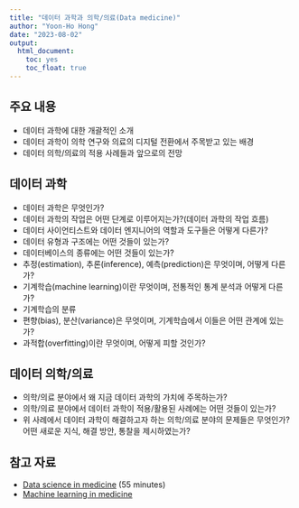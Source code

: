 ```yaml
---
title: "데이터 과학과 의학/의료(Data medicine)"   
author: "Yoon-Ho Hong" 
date: "2023-08-02"
output: 
  html_document:
    toc: yes
    toc_float: true
---
```


## 주요 내용

- 데이터 과학에 대한 개괄적인 소개
- 데이터 과학이 의학 연구와 의료의 디지털 전환에서 주목받고 있는 배경
- 데이터 의학/의료의 적용 사례들과 앞으로의 전망

## 데이터 과학

- 데이터 과학은 무엇인가?
- 데이터 과학의 작업은 어떤 단계로 이루어지는가?(데이터 과학의 작업 흐름)
- 데이터 사이언티스트와 데이터 엔지니어의 역할과 도구들은 어떻게 다른가?
- 데이터 유형과 구조에는 어떤 것들이 있는가?
- 데이터베이스의 종류에는 어떤 것들이 있는가?
- 추정(estimation), 추론(inference), 예측(prediction)은 무엇이며, 어떻게 다른가?
- 기계학습(machine learning)이란 무엇이며, 전통적인 통계 분석과 어떻게 다른가?
- 기계학습의 분류
- 편향(bias), 분산(variance)은 무엇이며, 기계학습에서 이들은 어떤 관계에 있는가?
- 과적합(overfitting)이란 무엇이며, 어떻게 피할 것인가?

## 데이터 의학/의료

- 의학/의료 분야에서 왜 지금 데이터 과학의 가치에 주목하는가?
- 의학/의료 분야에서 데이터 과학이 적용/활용된 사례에는 어떤 것들이 있는가?
- 위 사례에서 데이터 과학이 해결하고자 하는 의학/의료 분야의 문제들은 무엇인가? 어떤 새로운 지식, 해결 방안, 통찰을 제시하였는가?

## 참고 자료

- [Data science in medicine](https://youtu.be/4Jtq5gccY4g) (55 minutes)\   
- [Machine learning in medicine](https://www.nejm.org/action/showMediaPlayer?doi=10.1056%2FNEJMdo005499&aid=10.1056%2FNEJMra1814259&area=)\ 
 

